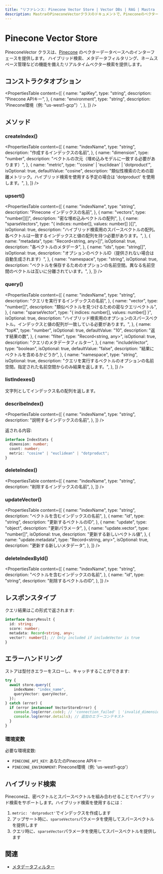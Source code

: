 ```yaml
---
title: "リファレンス: Pinecone Vector Store | Vector DBs | RAG | Mastra ドキュメント"
description: MastraのPineconeVectorクラスのドキュメントで、Pineconeのベクターデータベースへのインターフェースを提供します。
---
```


# Pinecone Vector Store

PineconeVector クラスは、[Pinecone](https://www.pinecone.io/) のベクターデータベースへのインターフェースを提供します。
ハイブリッド検索、メタデータフィルタリング、ネームスペース管理などの機能を備えたリアルタイムベクター検索を提供します。

## コンストラクタオプション

<PropertiesTable
  content={[
    {
      name: "apiKey",
      type: "string",
      description: "Pinecone APIキー",
    },
    {
      name: "environment",
      type: "string",
      description: 'Pinecone環境（例: "us-west1-gcp"）',
    },
  ]}
/>

## メソッド

### createIndex()

<PropertiesTable
  content={[
    {
      name: "indexName",
      type: "string",
      description: "作成するインデックスの名前",
    },
    {
      name: "dimension",
      type: "number",
      description: "ベクトルの次元（埋め込みモデルに一致する必要があります）",
    },
    {
      name: "metric",
      type: "'cosine' | 'euclidean' | 'dotproduct'",
      isOptional: true,
      defaultValue: "cosine",
      description: "類似性検索のための距離メトリック。ハイブリッド検索を使用する予定の場合は 'dotproduct' を使用します。",
    },
  ]}
/>

### upsert()

<PropertiesTable
  content={[
    {
      name: "indexName",
      type: "string",
      description: "Pinecone インデックスの名前",
    },
    {
      name: "vectors",
      type: "number[][]",
      description: "密な埋め込みベクトルの配列",
    },
    {
      name: "sparseVectors",
      type: "{ indices: number[], values: number[] }[]",
      isOptional: true,
      description: "ハイブリッド検索用のスパースベクトルの配列。各ベクトルは一致するインデックスと値の配列を持つ必要があります。",
    },
    {
      name: "metadata",
      type: "Record<string, any>[]",
      isOptional: true,
      description: "各ベクトルのメタデータ",
    },
    {
      name: "ids",
      type: "string[]",
      isOptional: true,
      description: "オプションのベクトルID（提供されない場合は自動生成されます）",
    },
    {
      name: "namespace",
      type: "string",
      isOptional: true,
      description: "ベクトルを保存するためのオプションの名前空間。異なる名前空間のベクトルは互いに分離されています。",
    },
  ]}
/>

### query()

<PropertiesTable
  content={[
    {
      name: "indexName",
      type: "string",
      description: "クエリを実行するインデックスの名前",
    },
    {
      name: "vector",
      type: "number[]",
      description: "類似ベクトルを見つけるための密なクエリベクトル",
    },
    {
      name: "sparseVector",
      type: "{ indices: number[], values: number[] }",
      isOptional: true,
      description: "ハイブリッド検索用のオプションのスパースベクトル。インデックスと値の配列が一致している必要があります。",
    },
    {
      name: "topK",
      type: "number",
      isOptional: true,
      defaultValue: "10",
      description: "返す結果の数",
    },
    {
      name: "filter",
      type: "Record<string, any>",
      isOptional: true,
      description: "クエリのメタデータフィルター",
    },
    {
      name: "includeVector",
      type: "boolean",
      isOptional: true,
      defaultValue: "false",
      description: "結果にベクトルを含めるかどうか",
    },
    {
      name: "namespace",
      type: "string",
      isOptional: true,
      description: "クエリを実行するベクトルのオプションの名前空間。指定された名前空間からのみ結果を返します。",
    },
  ]}
/>

### listIndexes()

文字列としてインデックス名の配列を返します。

### describeIndex()

<PropertiesTable
  content={[
    {
      name: "indexName",
      type: "string",
      description: "説明するインデックスの名前",
    },
  ]}
/>

返される内容:

```typescript copy
interface IndexStats {
  dimension: number;
  count: number;
  metric: "cosine" | "euclidean" | "dotproduct";
}
```

### deleteIndex()

<PropertiesTable
  content={[
    {
      name: "indexName",
      type: "string",
      description: "削除するインデックスの名前",
    },
  ]}
/>

### updateVector()

<PropertiesTable
  content={[
    {
      name: "indexName",
      type: "string",
      description: "ベクトルを含むインデックスの名前",
    },
    {
      name: "id",
      type: "string",
      description: "更新するベクトルのID",
    },
    {
      name: "update",
      type: "object",
      description: "更新パラメータ",
    },
    {
      name: "update.vector",
      type: "number[]",
      isOptional: true,
      description: "更新する新しいベクトル値",
    },
    {
      name: "update.metadata",
      type: "Record<string, any>",
      isOptional: true,
      description: "更新する新しいメタデータ",
    },
  ]}
/>

### deleteIndexById()

<PropertiesTable
  content={[
    {
      name: "indexName",
      type: "string",
      description: "ベクトルを含むインデックスの名前",
    },
    {
      name: "id",
      type: "string",
      description: "削除するベクトルのID",
    },
  ]}
/>

## レスポンスタイプ

クエリ結果はこの形式で返されます:

```typescript copy
interface QueryResult {
  id: string;
  score: number;
  metadata: Record<string, any>;
  vector?: number[]; // Only included if includeVector is true
}
```

## エラーハンドリング

ストアは型付きエラーをスローし、キャッチすることができます:

```typescript copy
try {
  await store.query({
    indexName: "index_name",
    queryVector: queryVector,
  });
} catch (error) {
  if (error instanceof VectorStoreError) {
    console.log(error.code); // 'connection_failed' | 'invalid_dimension' | etc
    console.log(error.details); // 追加のエラーコンテキスト
  }
}
```

### 環境変数

必要な環境変数:

- `PINECONE_API_KEY`: あなたのPinecone APIキー
- `PINECONE_ENVIRONMENT`: Pinecone環境（例: 'us-west1-gcp'）

## ハイブリッド検索

Pineconeは、密ベクトルとスパースベクトルを組み合わせることでハイブリッド検索をサポートします。ハイブリッド検索を使用するには：

1. `metric: 'dotproduct'`でインデックスを作成します
2. アップサート時に、`sparseVectors`パラメータを使用してスパースベクトルを提供します
3. クエリ時に、`sparseVector`パラメータを使用してスパースベクトルを提供します

## 関連

- [メタデータフィルター](./metadata-filters)
